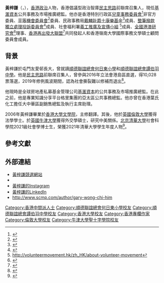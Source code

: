 {{Multiple issues|
{{advert|time=2016-09-06T01:36:53+00:00}}
{{citation style|time=2016-09-06}}
}}
{{Infobox politician
| name   = 黃梓謙<br> Gary WONG Chi-him
| image_size  =https://crossing.cw.com.tw/blogTopic.action?id=643&nid=7855 
| birth_date  = {{birth date and age|1982|12|25}}
| birth_place = {{BHKG}}
| alma_mater  = [[順德聯誼總會何日東小學|順德聯誼總會何日東小學]]<br>[[順德聯誼總會譚伯羽中學|順德聯誼總會譚伯羽中學]]
| education   = [[香港大學|香港大學]]文學士(翻譯)<br>[[英國倫敦大學|英國倫敦大學]]法學學士<br>[[英國牛津大學|英國牛津大學]]外交學碩士<br>[[北京清華大學|北京清華大學]]社會學博士生<br>
| residence = {{HKG}}[[香港島|香港島]]}}

'''黃梓謙'''（{{lang-en|Gary WONG Chi-him}}，{{bd|1982年|12月25日}}），[[香港|香港]][[政治|政治]]人物，香港倡議型政治智庫[[民主思路|民主思路]]前聯席召集人，現任[[基滙資本|基滙資本]]公共事務及市場推廣總監。他亦是香港特別行政區[[兒童事務委員會|兒童事務委員會]]<ref>{{Cite web |url=http://www.info.gov.hk/gia/general/201805/31/P2018053100367.htm |title=存档副本 |access-date=2018-06-10 |archive-date=2019-11-13 |archive-url=https://web.archive.org/web/20191113074548/https://www.info.gov.hk/gia/general/201805/31/P2018053100367.htm |dead-url=no }}</ref>非官方委員、[[平等機會委員會|平等機會委員會]]<ref>{{Cite web |url=https://www.info.gov.hk/gia/general/201904/26/P2019042600656.htm |title=存档副本 |access-date=2019-05-26 |archive-date=2019-11-07 |archive-url=https://web.archive.org/web/20191107095748/https://www.info.gov.hk/gia/general/201904/26/P2019042600656.htm |dead-url=no }}</ref>委員、民政事務局[[戴麟趾爵士康樂基金|戴麟趾爵士康樂基金]]<ref>{{Cite web |url=http://www.hab.gov.hk/tc/related_departments_organizations/asb37.htm |title=存档副本 |access-date=2018-06-10 |archive-date=2019-10-21 |archive-url=https://web.archive.org/web/20191021025124/https://www.hab.gov.hk/tc/related_departments_organizations/asb37.htm |dead-url=no }}</ref>成員、[[整筆撥款獨立處理投訴委員會|整筆撥款獨立處理投訴委員會]]<ref>{{Cite web |url=https://www.swd.gov.hk/tc/index/site_ngo/page_subventions/sub_ICHC |title=存档副本 |access-date=2021-04-24 |archive-date=2018-10-25 |archive-url=https://web.archive.org/web/20181025150239/https://www.swd.gov.hk/tc/index/site_ngo/page_subventions/sub_ICHC/ |dead-url=no }}</ref>成員、社會福利署[[義工推廣及宣傳小組|義工推廣及宣傳小組]] <ref>http://volunteermovement.hk/zh_HK/about-volunteer-movement</ref>成員、[[全國港澳研究會|全國港澳研究會]]<ref>{{Cite web |url=http://www.cahkms.org/HKMAC/webView/mc/AboutUs_1.html?0103&%E7%BB%84%E7%BB%87%E6%9C%BA%E6%9E%84 |title=存档副本 |access-date=2021-02-21 |archive-date=2020-08-29 |archive-url=https://web.archive.org/web/20200829125413/http://www.cahkms.org/HKMAC/webView/mc/AboutUs_1.html?0103&%E7%BB%84%E7%BB%87%E6%9C%BA%E6%9E%84 |dead-url=no }}</ref>理事、[[香港再出發大聯盟|香港再出發大聯盟]]<ref>{{Cite web |url=https://www.hkcoalition.com/info/organization#co-sponsors |title=存档副本 |access-date=2021-04-24 |archive-date=2022-01-31 |archive-url=https://web.archive.org/web/20220131022635/https://www.hkcoalition.com/info/organization#co-sponsors |dead-url=no }}</ref>共同發起人和香港嶺南大學國際事務文學碩士顧問委員會成員。

== 背景 ==
黃梓謙於屯門友愛邨長大，曾就讀[[順德聯誼總會何日東小學|順德聯誼總會何日東小學]]和[[順德聯誼總會譚伯羽中學|順德聯誼總會譚伯羽中學]]。他是[[民主思路|民主思路]]前聯席召集人，曾參與2016年立法會港島區直選，得10,028票落選，2019年修例風波期間，認為社會撕裂難以修補而退出<ref>{{Cite web |url=https://www.hk01.com/%E6%94%BF%E6%83%85/358290/%E9%80%83%E7%8A%AF%E6%A2%9D%E4%BE%8B-%E4%B8%80%E5%80%8B%E6%9C%88%E5%85%A7%E5%85%A9%E6%88%90%E5%93%A1%E8%B7%B3%E8%88%B9-%E9%BB%83%E6%A2%93%E8%AC%99%E9%80%80%E5%87%BA%E6%B0%91%E4%B8%BB%E6%80%9D%E8%B7%AF |title=存档副本 |access-date=2021-03-16 |archive-date=2020-09-01 |archive-url=https://web.archive.org/web/20200901074954/https://www.hk01.com/%E6%94%BF%E6%83%85/358290/%E9%80%83%E7%8A%AF%E6%A2%9D%E4%BE%8B-%E4%B8%80%E5%80%8B%E6%9C%88%E5%85%A7%E5%85%A9%E6%88%90%E5%93%A1%E8%B7%B3%E8%88%B9-%E9%BB%83%E6%A2%93%E8%AC%99%E9%80%80%E5%87%BA%E6%B0%91%E4%B8%BB%E6%80%9D%E8%B7%AF |dead-url=no }}</ref>。

他現時是全球房地產私募基金管理公司[[基滙資本|基滙資本]]的公共事務及市場推廣總監。在此之前，他是專業知識分享平台格里集團的亞太區公共事務總監。他亦曾在香港葉氏化工擔任大中華區副銷售總監及執行主席助理。 

2006年黃梓謙畢業於[[香港大學文學院|香港大學文學院]]，主修翻譯。其後，他於[[英國倫敦大學|英國倫敦大學]]獲得法學學士。於[[英國牛津大學|英國牛津大學]]獲得外交學碩士，研究中美關係。[[北京清華大學|北京清華大學]]社會科學院2021級社會學博士生，榮獲2021年清華大學學生年度人物<ref>{{Cite web |url=https://www.sss.tsinghua.edu.cn/info/1223/5783.htm }}</ref>。

==參考文獻==
{{refs}}

==外部連結==
*[https://web.archive.org/web/20160914091701/http://garywong.hk/ 黃梓謙競選網站]
*{{facebook|GaryWongforHK}}
*[https://www.instagram.com/garywongchihim/ 黃梓謙的Instagram]
*[https://www.linkedin.com/in/garywongchihim/ 黃梓謙的LinkedIn]
*http://www.scmp.com/author/gary-wong-chi-him {{Wayback|url=http://www.scmp.com/author/gary-wong-chi-him |date=20210314005621 }}

{{DEFAULTSORT:Wong}}
[[Category:香港中間派人士|Category:香港中間派人士]]
[[Category:順德聯誼總會何日東小學校友|Category:順德聯誼總會何日東小學校友]]
[[Category:順德聯誼總會譚伯羽中學校友|Category:順德聯誼總會譚伯羽中學校友]]
[[Category:香港大學校友|Category:香港大學校友]]
[[Category:香港專欄作家|Category:香港專欄作家]]
[[Category:倫敦大學校友|Category:倫敦大學校友]]
[[Category:牛津大學聖十字學院校友|Category:牛津大學聖十字學院校友]]